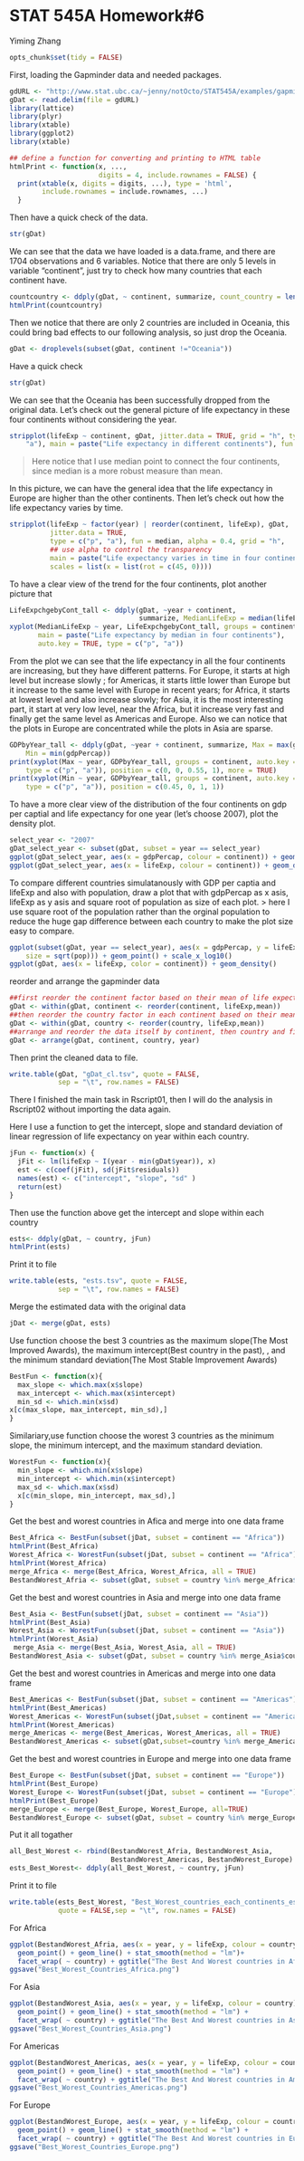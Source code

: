 STAT 545A Homework#6
========================================================
  Yiming Zhang
```r
opts_chunk$set(tidy = FALSE)
```

First, loading the Gapminder data and needed packages.
```r
gdURL <- "http://www.stat.ubc.ca/~jenny/notOcto/STAT545A/examples/gapminder/data/gapminderDataFiveYear.txt"
gDat <- read.delim(file = gdURL)
library(lattice)
library(plyr)
library(xtable)
library(ggplot2)
library(xtable)
```

```r
## define a function for converting and printing to HTML table
htmlPrint <- function(x, ...,
                      digits = 4, include.rownames = FALSE) {
  print(xtable(x, digits = digits, ...), type = 'html',
        include.rownames = include.rownames, ...)
  }

```
Then have a quick check of the data.
```r
str(gDat)
```
We can see that the data we have loaded is a data.frame, and there are 1704 observations and 6 variables. Notice that there are only 5 levels in variable "continent", just try to check how many countries that each continent have.
```r
countcountry <- ddply(gDat, ~ continent, summarize, count_country = length(unique(country)))
htmlPrint(countcountry)
```
Then we notice that there are only 2 countries are included in Oceania, this could bring bad effects to our following analysis, so just drop the Oceania.
```r
gDat <- droplevels(subset(gDat, continent !="Oceania"))
```
Have a quick check
```r
str(gDat)
```
We can see that the Oceania has been successfully dropped from the original data.
Let's check out the general picture of life expectancy in these four continents without considering the year.
```r
stripplot(lifeExp ~ continent, gDat, jitter.data = TRUE, grid = "h", type = c("p", 
    "a"), main = paste("Life expectancy in different continents"), fun = median)
```
>Here notice that I use median point to connect the four continents, since median is a more robust measure than mean.

In this picture, we can have the general idea that the life expectancy in Europe are higher than the other continents. 
Then let's check out how the life expectancy varies by time.
```r
stripplot(lifeExp ~ factor(year) | reorder(continent, lifeExp), gDat,
          jitter.data = TRUE,
          type = c("p", "a"), fun = median, alpha = 0.4, grid = "h", 
          ## use alpha to control the transparency 
          main = paste("Life expectancy varies in time in four continents"),
          scales = list(x = list(rot = c(45, 0))))
```
To have a clear view of the trend for the four continents, plot another picture that 
```r
LifeExpchgebyCont_tall <- ddply(gDat, ~year + continent, 
                                summarize, MedianLifeExp = median(lifeExp))
xyplot(MedianLifeExp ~ year, LifeExpchgebyCont_tall, groups = continent, 
       main = paste("Life expectancy by median in four continents"),
       auto.key = TRUE, type = c("p", "a"))
```
From the plot we can see that the life expectancy in all the four continents are increasing, but they have different patterns. For Europe, it starts at high level but increase slowly ; for Americas, it starts little lower than Europe but it increase to the same level with Europe in recent years; for Africa, it starts at lowest level and also increase slowly; for Asia, it is the most interesting part, it start at very low level, near the Africa, but it increase very fast and finally get the same level as Americas and Europe. Also we can notice that the plots in Europe are concentrated while the plots in Asia are sparse. 

```r
GDPbyYear_tall <- ddply(gDat, ~year + continent, summarize, Max = max(gdpPercap), 
    Min = min(gdpPercap))
print(xyplot(Max ~ year, GDPbyYear_tall, groups = continent, auto.key = TRUE, 
    type = c("p", "a")), position = c(0, 0, 0.55, 1), more = TRUE)
print(xyplot(Min ~ year, GDPbyYear_tall, groups = continent, auto.key = TRUE, 
    type = c("p", "a")), position = c(0.45, 0, 1, 1))
```

To have a more clear view of the distribution of the four continents on gdp per captial and life expectancy for one year (let's choose 2007), plot the density plot.
```r
select_year <- "2007"
gDat_select_year <- subset(gDat, subset = year == select_year)
ggplot(gDat_select_year, aes(x = gdpPercap, colour = continent)) + geom_density()
ggplot(gDat_select_year, aes(x = lifeExp, colour = continent)) + geom_density()
```
To compare different countries simulatanously with GDP per captia and lifeExp and also with population, draw a plot that with gdpPercap as x asis, lifeExp as y asis and square root of population as size of each plot.
> here I use square root of the population rather than the orginal population to reduce the huge gap difference between each country to make the plot size easy to compare.

```r
ggplot(subset(gDat, year == select_year), aes(x = gdpPercap, y = lifeExp, colour = continent, 
    size = sqrt(pop))) + geom_point() + scale_x_log10()
ggplot(gDat, aes(x = lifeExp, color = continent)) + geom_density()
```

reorder and arrange the gapminder data
```r
##first reorder the continent factor based on their mean of life expectancy
gDat <- within(gDat, continent <- reorder(continent, lifeExp,mean))
##then reorder the country factor in each continent based on their mean of life expectancy
gDat <- within(gDat, country <- reorder(country, lifeExp,mean))
##arrange and reorder the data itself by continent, then country and finally year
gDat <- arrange(gDat, continent, country, year)
```
Then print the cleaned data to file.
```r
write.table(gDat, "gDat_cl.tsv", quote = FALSE,
            sep = "\t", row.names = FALSE)
```
There I finished the main task in Rscript01, then I will do the analysis in Rscript02 without importing the data again. 

Here I use a function to get the intercept, slope and standard deviation of linear regression of life expectancy on year within each country.
```r
jFun <- function(x) {
  jFit <- lm(lifeExp ~ I(year - min(gDat$year)), x)
  est <- c(coef(jFit), sd(jFit$residuals))
  names(est) <- c("intercept", "slope", "sd" )
  return(est)
}
```
Then use the function above get the intercept and slope within each country
```r
ests<- ddply(gDat, ~ country, jFun)
htmlPrint(ests)
```

Print it to file
```r
write.table(ests, "ests.tsv", quote = FALSE,
            sep = "\t", row.names = FALSE)
```

Merge the estimated data with the original data
```r
jDat <- merge(gDat, ests)
```

Use function choose the best 3 countries as the maximum slope(The Most Improved Awards), the maximum intercept(Best country in the past), , and the minimum standard deviation(The Most Stable Improvement Awards)
```r
BestFun <- function(x){
  max_slope <- which.max(x$slope)
  max_intercept <- which.max(x$intercept)
  min_sd <- which.min(x$sd)
x[c(max_slope, max_intercept, min_sd),]
}
```

Similariary,use function choose the worest 3 countries as the minimum slope, the minimum intercept, and the maximum standard deviation.
```r
WorestFun <- function(x){
  min_slope <- which.min(x$slope)
  min_intercept <- which.min(x$intercept)
  max_sd <- which.max(x$sd)
  x[c(min_slope, min_intercept, max_sd),]
}
```
Get the best and worest countries in Afica and merge into one data frame
```r
Best_Africa <- BestFun(subset(jDat, subset = continent == "Africa"))
htmlPrint(Best_Africa)
Worest_Africa <- WorestFun(subset(jDat, subset = continent == "Africa"))
htmlPrint(Worest_Africa)
merge_Africa <- merge(Best_Africa, Worest_Africa, all = TRUE)
BestandWorest_Afria <- subset(gDat, subset = country %in% merge_Africa$country)
```
Get the best and worest countries in Asia and merge into one data frame
```r
Best_Asia <- BestFun(subset(jDat, subset = continent == "Asia"))
htmlPrint(Best_Asia)
Worest_Asia <- WorestFun(subset(jDat, subset = continent == "Asia"))
htmlPrint(Worest_Asia)
 merge_Asia <- merge(Best_Asia, Worest_Asia, all = TRUE)
BestandWorest_Asia <- subset(gDat, subset = country %in% merge_Asia$country)
```
Get the best and worest countries in Americas and merge into one data frame
```r
Best_Americas <- BestFun(subset(jDat, subset = continent == "Americas"))
htmlPrint(Best_Americas)
Worest_Americas <- WorestFun(subset(jDat,subset = continent == "Americas"))
htmlPrint(Worest_Americas)
merge_Americas <- merge(Best_Americas, Worest_Americas, all = TRUE)
BestandWorest_Americas <- subset(gDat,subset=country %in% merge_Americas$country)
```
Get the best and worest countries in Europe and merge into one data frame
```r
Best_Europe <- BestFun(subset(jDat, subset = continent == "Europe"))
htmlPrint(Best_Europe)
Worest_Europe <- WorestFun(subset(jDat, subset = continent == "Europe"))
htmlPrint(Best_Europe)
merge_Europe <- merge(Best_Europe, Worest_Europe, all=TRUE)
BestandWorest_Europe <- subset(gDat, subset = country %in% merge_Europe$country)
```

Put it all togather
```r
all_Best_Worest <- rbind(BestandWorest_Afria, BestandWorest_Asia,
                         BestandWorest_Americas, BestandWorest_Europe)
ests_Best_Worest<- ddply(all_Best_Worest, ~ country, jFun)
```
Print it to file
```r
write.table(ests_Best_Worest, "Best_Worest_countries_each_continents_estimation.tsv", 
            quote = FALSE,sep = "\t", row.names = FALSE)
```
For Africa
```r
ggplot(BestandWorest_Afria, aes(x = year, y = lifeExp, colour = country)) + 
  geom_point() + geom_line() + stat_smooth(method = "lm")+
  facet_wrap( ~ country) + ggtitle("The Best And Worest countries in Africa ")
ggsave("Best_Worest_Countries_Africa.png")
```
For Asia
```r
ggplot(BestandWorest_Asia, aes(x = year, y = lifeExp, colour = country)) + 
  geom_point() + geom_line() + stat_smooth(method = "lm") + 
  facet_wrap( ~ country) + ggtitle("The Best And Worest countries in Asia ")
ggsave("Best_Worest_Countries_Asia.png")
```
For Americas
```r
ggplot(BestandWorest_Americas, aes(x = year, y = lifeExp, colour = country)) + 
  geom_point() + geom_line() + stat_smooth(method = "lm") +
  facet_wrap( ~ country) + ggtitle("The Best And Worest countries in Americas ")
ggsave("Best_Worest_Countries_Americas.png")
```
For Europe
```r
ggplot(BestandWorest_Europe, aes(x = year, y = lifeExp, colour = country)) + 
  geom_point() + geom_line() + stat_smooth(method = "lm") +
  facet_wrap( ~ country) + ggtitle("The Best And Worest countries in Europe ")
ggsave("Best_Worest_Countries_Europe.png")
```
